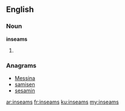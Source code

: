 ==English==

===Noun===
'''inseams'''

# {{plural of|[[inseam]]}}

===Anagrams===
* [[Messina#English|Messina]]
* [[samisen#English|samisen]]
* [[sesamin#English|sesamin]]

[[ar:inseams]]
[[fr:inseams]]
[[ku:inseams]]
[[my:inseams]]